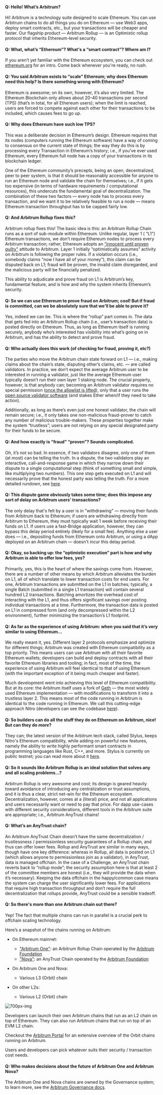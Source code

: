 #### Q: Hello! What’s Arbitrum?

Hi! <a data-quicklook-from='arbitrum'>Arbitrum</a> is a technology suite designed to scale Ethereum. You can use Arbitrum chains to do all things you do on Ethereum — use Web3 apps, deploy smart contracts, etc., but your transactions will be cheaper and faster. Our flagship product — Arbitrum Rollup — is an Optimistic rollup protocol that inherits Ethereum-level security.

#### Q: What, what’s “Ethereum”? What's a “smart contract”? Where am I?

If you aren’t yet familiar with the Ethereum ecosystem, you can check out [ethereum.org](https://ethereum.org/en/learn/) for an intro. Come back whenever you're ready, no rush.

#### Q: You said Arbitrum exists to “scale” Ethereum; why does Ethereum need this help? Is there something wrong with Ethereum?

Ethereum is awesome; on its own, however, it’s also very limited. The Ethereum <a data-quicklook-from="blockchain">Blockchain</a> only allows about 20-40 transactions per second (TPS) (that’s in total, for all Ethereum users); when the limit is reached, users are forced to compete against each other for their transactions to be included, which causes fees to go up.

#### Q: Why does Ethereum have such low TPS?

This was a deliberate decision in Ethereum’s design. Ethereum requires that its nodes (computers running the Ethereum software) have a way of coming to consensus on the current state of things; the way they do this is by processing every <a data-quicklook-from="transaction">Transaction</a> in Ethereum’s history; i.e., if you’ve ever used Ethereum, every Ethereum full node has a copy of your transactions in its blockchain ledger.

One of the Ethereum community’s precepts, being an open, decentralized, peer to peer system, is that it should be reasonably accessible for anyone to run an Ethereum node and validate the chain for themselves; i.e., if it gets too expensive (in terms of hardware requirements / computational resources), this undercuts the fundamental goal of decentralization.
The combination of these two factors — every node has to process every transaction, and we want it to be relatively feasible to run a node — means Ethereum transaction throughput has to be capped fairly low.

#### Q: And Arbitrum Rollup fixes this?

Arbitrum rollup fixes this! The basic idea is this: an <a data-quicklook-from="arbitrum-rollup-chain">Arbitrum Rollup Chain</a> runs as a sort of sub-module within Ethereum. Unlike regular, layer 1 ( “L1”) Ethereum transactions, we don’t require Ethereum nodes to process every Arbitrum transaction; rather, Ethereum adopts an [“innocent until proven guilty"](https://insights.deribit.com/market-research/making-sense-of-rollups-part-2-dispute-resolution-on-arbitrum-and-optimism/) attitude to Arbitrum. Layer 1 initially “optimistically assumes” activity on Arbitrum is following the proper rules. If a violation occurs (i.e., somebody claims “now I have all of your money”), this claim can be disputed back on L1; fraud will be proven, the invalid claim disregarded, and the malicious party will be financially penalized.

This ability to adjudicate and prove fraud on L1 is Arbitrum’s key, fundamental feature, and is how and why the system inherits Ethereum’s security.

#### Q: So we can use Ethereum to prove fraud on Arbitrum; cool! But if fraud is committed, can we be absolutely sure that we'll be able to prove it?

Yes, indeed we can be. This is where the “rollup” part comes in. The data that gets fed into an Arbitrum Rollup chain (i.e., user’s transaction data) is posted directly on Ethereum. Thus, as long as Ethereum itself is running securely, anybody who’s interested has visibility into what’s going on in Arbitrum, and has the ability to detect and prove fraud.

#### Q: Who actually does this work (of checking for fraud, proving it, etc?)

The parties who move the Arbitrum chain state forward on L1 — i.e., making claims about the chain’s state, disputing other’s claims, etc. — are called validators.
In practice, we don’t expect the average Arbitrum user to be interested in running a
validator, just like the average Ethereum user typically doesn’t run their own layer 1 staking node. The crucial property, however, is that anybody can; becoming an Arbitrum validator requires no special permission ([once the allowlist is lifted](https://docs.arbitrum.foundation/state-of-progressive-decentralization)), only that a user runs the [open source validator software](https://github.com/OffchainLabs/nitro) (and stakes Ether when/if they need to take action).

Additionally, as long as there’s even just one honest validator, the chain will remain secure; i.e., it only takes one non-malicious fraud-prover to catch any number of malicious trouble-makers. These properties together make the system “trustless”; users are not relying on any special designated party for their funds to be secure.

#### Q: And how exactly is “fraud” “proven”? Sounds complicated.

Oh, it’s not so bad. In essence, if two validators disagree, only one of them (at most) can be telling the truth. In a dispute, the two validators play an interactive, call-and-response game in which they narrow down their dispute to a single computational step (think of something small and simple, like multiplying two numbers). This one step gets executed on L1 and will necessarily prove that the honest party was telling the truth. For a more detailed rundown, see [here](/how-arbitrum-works/05-validation-and-proving/01-validation-and-proving.mdx).

#### Q: This dispute game obviously takes some time; does this impose any sort of delay on Arbitrum users' transactions?

The only delay that's felt by a user is in "withdrawing" — moving their funds from Arbitrum back to Ethereum; if users are withdrawing directly from Arbitrum to Ethereum, they must typically wait 1 week before receiving their funds on L1. If users use a fast-<a data-quicklook-from="bridge">Bridge</a> application, however, they can bypass this delay period entirely (likely for a small fee). Anything else a user does — i.e., depositing funds from Ethereum onto Arbitrum, or using a <a data-quicklook-from="dapp">dApp</a> deployed on an Arbitrum chain — doesn't incur this delay period.

#### Q: Okay, so backing up: the “optimistic execution” part is how and why Arbitrum is able to offer low fees, yes?

Primarily, yes, this is the heart of where the savings come from. However, there are a number of other means by which Arbitrum alleviates the burden on L1, all of which translate to lower transaction costs for end users.
For one, Arbitrum transactions are submitted on the L1 in batches; typically, a single <a data-quicklook-from="batch">Batch</a> (submitted in a single L1 transaction) will contain several hundred L2 transactions. Batching amortizes the overhead cost of interacting with the L1, and thus offers significant savings over posting individual transactions at a time. Furthermore, the transaction data is posted on L1 in compressed form (and only decompressed within the L2 environment), further minimizing the transaction’s L1 footprint.

#### Q: As far as the experience of using Arbitrum: when you said that it’s very similar to using Ethereum…

We really meant it, yes.
Different layer 2 protocols emphasize and optimize for different things; Arbitrum was created with Ethereum compatibility as a top priority. This means users can use Arbitrum with all their favorite Ethereum wallets; developers can build and deploy contracts with all their favorite Ethereum libraries and tooling; in fact, most of the time, the experience of using Arbitrum will feel identical to that of using Ethereum (with the important exception of it being much cheaper and faster).

Much development went into achieving this level of Ethereum compatibility. But at its core: the Arbitrum itself uses a fork of [Geth](/how-arbitrum-works/04-state-transition-function/04-modified-geth-on-arbitrum.mdx) — the most widely used Ethereum implementation — with modifications to transform it into a trustless layer 2. This means most of the code running in Arbitrum is identical to the code running in Ethereum. We call this cutting-edge approach Nitro (developers can see the codebase [here](https://github.com/OffchainLabs/nitro)).

#### Q: So builders can do all the stuff they do on Ethereum on Arbitrum, nice! But can they do _more_?

They can; the latest version of the Arbitrum tech stack, called <a data-quicklook-from='stylus'>Stylus</a>, keeps Nitro's Ethereum compatibility, while adding on powerful new features, namely the ability to write highly performant smart contracts in programming languages like Rust, C++, and more. <a data-quicklook-from="stylus">Stylus</a> is currently on public testnet; you can read more about it [here](../stylus/gentle-introduction.mdx).

#### Q: So it sounds like Arbitrum Rollup is an ideal solution that solves any and all scaling problems…?

Arbitrum Rollup is very awesome and cool; its design is geared heavily toward avoidance of introducing any centralization or trust assumptions, and it is thus a clear, strict net-win for the Ethereum ecosystem. Decentralization, however, comes at a (literal) price, and not all applications and users necessarily want or need to pay that price. For dapp use-cases with different security considerations, different tools in the Arbitrum suite are appropriate; i.e., Arbitrum AnyTrust chains!

#### Q: What’s an AnyTrust chain?

An <a data-quicklook-from="arbitrum-anytrust-chain">Arbitrum AnyTrust Chain</a> doesn’t have the same decentralization / trustlessness / permissionless security guarantees of a Rollup chain, and thus can offer lower fees. Rollup and AnyTrust are similar in many ways, though have one key difference: whereas in Rollup, all data is posted on L1 (which allows anyone to permissionless join as a validator), in AnyTrust, data is managed offchain. In the case of a <a data-quicklook-from="challenge">Challenge</a>, an AnyTrust chain reverts back to “rollup mode”; the security assumption here is that at least 2 of the committee members are honest (i.e., they will provide the data when it’s necessary). Keeping the data offchain in the happy/common case means the system can charge the user significantly lower fees.
For applications that require high transaction throughput and don’t require the full decentralization that rollups provide, AnyTrust could be a sensible tradeoff.

#### Q: So there's more than one Arbitrum chain out there?

Yep! The fact that multiple chains can run in parallel is a crucial perk to offchain scaling technology.

Here’s a snapshot of the chains running on Arbitrum:

- On Ethereum mainnet:

  - ["Arbitrum One"](https://portal.arbitrum.one/): an <a data-quicklook-from="arbitrum-rollup-chain">Arbitrum Rollup Chain</a> operated by the [Arbitrum Foundation](https://arbitrum.foundation)
  - ["Nova"](https://nova.arbitrum.io/): an <a data-quicklook-from="arbitrum-anytrust-chain">AnyTrust Chain</a> operated by the [Arbitrum Foundation](https://arbitrum.foundation)

- On Arbitrum One and Nova:
  - Various L3 (Orbit) chain
- On other L2s:
  - Various L2 (Orbit) chain

![700px-img](../assets/arbitrum-chains-diagram.jpeg)

Developers can launch their own Arbitrum chains that run as an L2 chain on top of Ethereum. They can also run Arbitrum chains that run on top of an EVM L2 chain.

Checkout the [Arbitrum Portal](https://portal.arbitrum.io/orbit/ecosystem) for an extensive overview of the Orbit chains running on Arbitrum.

Users and developers can pick whatever suits their security / transaction cost needs.

#### Q: Who makes decisions about the future of Arbitrum One and Arbitrum Nova?

The <a data-quicklook-from="arbitrum-one">Arbitrum One</a> and Nova chains are owned by the Governance system; to learn more, see the [Arbitrum Governance docs](https://docs.arbitrum.foundation/).
